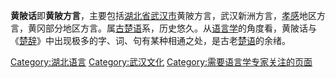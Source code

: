 {{Expert|subject=语言学|time=2010-10-06}}
'''黄陂话'''即'''黄陂方言'''，主要包括[[湖北省|湖北省]][[武汉市|武汉市]]黄陂方言，武汉新洲方言，[[孝感|孝感]]地区方言，黄冈部分地区方言。属[[古楚语|古楚语]]系，历史悠久。从[[语言学|语言学]]的角度看，黄陂话与《[[楚辞|楚辞]]》中出现极多的字、词、句有某种相通之处，是古老[[楚语|楚语]]的余绪。

[[Category:湖北语言|Category:湖北语言]]
[[Category:武汉文化|Category:武汉文化]]
[[Category:需要语言学专家关注的页面|Category:需要语言学专家关注的页面]]